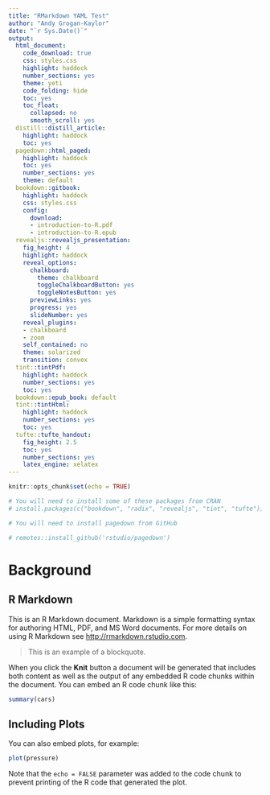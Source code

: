 ```yaml
---
title: "RMarkdown YAML Test"
author: "Andy Grogan-Kaylor"
date: "`r Sys.Date()`"
output:
  html_document:
    code_download: true
    css: styles.css
    highlight: haddock
    number_sections: yes
    theme: yeti
    code_folding: hide
    toc: yes
    toc_float:
      collapsed: no
      smooth_scroll: yes
  distill::distill_article:
    highlight: haddock
    toc: yes
  pagedown::html_paged: 
    highlight: haddock
    toc: yes
    number_sections: yes
    theme: default
  bookdown::gitbook:
    highlight: haddock
    css: styles.css
    config:
      download:
      - introduction-to-R.pdf
      - introduction-to-R.epub
  revealjs::revealjs_presentation:
    fig_height: 4
    highlight: haddock
    reveal_options:
      chalkboard:
        theme: chalkboard
        toggleChalkboardButton: yes
        toggleNotesButton: yes
      previewLinks: yes
      progress: yes
      slideNumber: yes
    reveal_plugins:
    - chalkboard
    - zoom
    self_contained: no
    theme: solarized
    transition: convex
  tint::tintPdf:
    highlight: haddock
    number_sections: yes
    toc: yes
  bookdown::epub_book: default  
  tint::tintHtml:
    highlight: haddock
    number_sections: yes
    toc: yes
  tufte::tufte_handout:
    fig_height: 2.5
    toc: yes
    number_sections: yes
    latex_engine: xelatex
---
```


```r

knitr::opts_chunk$set(echo = TRUE)

```

```r

# You will need to install some of these packages from CRAN
# install.packages(c("bookdown", "radix", "revealjs", "tint", "tufte"))

# You will need to install pagedown from GitHub

# remotes::install_github('rstudio/pagedown')


```

# Background

## R Markdown

This is an R Markdown document. Markdown is a simple formatting syntax for authoring HTML, PDF, and MS Word documents. For more details on using R Markdown see <http://rmarkdown.rstudio.com>.

> This is an example of a blockquote.

When you click the **Knit** button a document will be generated that includes both content as well as the output of any embedded R code chunks within the document. You can embed an R code chunk like this:

```r

summary(cars)

```

## Including Plots

You can also embed plots, for example:

```r

plot(pressure)

```

Note that the `echo = FALSE` parameter was added to the code chunk to prevent printing of the R code that generated the plot.
